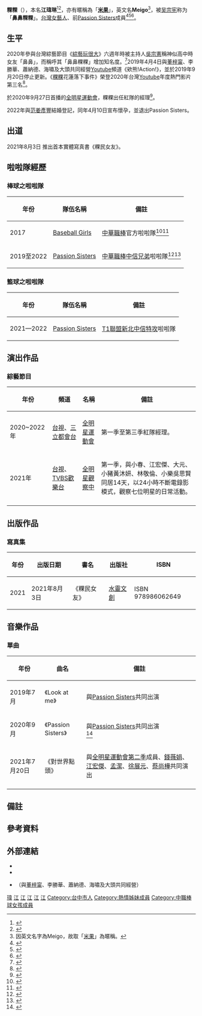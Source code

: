 {{Notability Unreferenced |time=2021-05-19T17:26:51+00:00}}
{{藝人
| 姓名 = 粿粿
| 類型 = 女藝人
| 圖片 = 特攻兄弟ＤＥＡ.jpg
| 圖片簡介 = 中信兄弟主題日：特攻兄弟
| 本名 = 江瑋琳
| 羅馬拼音 = Chiang Wei-Lin
| 英文名 = Meigo
| 暱稱 = 粿粿、Meigo、米果、鼻鼻粿粿
| 國籍 = {{ROC}}
| 出生日期 = {{birth_date_and_age|1994|8|3}}
| 出生地 = {{TWN}}[[台中市|台中市]]
| 居住地 = {{TWN}}[[台北市|台北市]]
| 配偶 ={{marriage|[[范姜彥豐|范姜彥豐]]|2022}} 
| 語言 = [[中文|中文]]
| 教育程度 = [[臺北市立大學|臺北市立大學]]動態藝術學系<br />[[國立台灣戲曲學院|國立台灣戲曲學院]]<ref>{{cite news|url=https://sportz.im/%e4%b8%ad%e8%81%b7%e5%95%a6%e5%95%a6%e9%9a%8a%e5%9c%a8%e6%97%a5%e7%88%86%e7%b4%85-%e5%a4%9a%e6%89%8d%e5%a4%9a%e8%97%9d%e4%b8%8d%e5%8f%aa%e6%9c%89%e8%87%89%e8%9b%8b%ef%bc%81/|title=中職啦啦隊在日爆紅 多才多藝不只有臉蛋！|publisher=sportz|date=2020-05-07|accessdate=2020-11-14|language=zh-tw}}</ref>
| 出道日期 = 2017年至今
| 官方網站 = [https://www.brothers.tw/ps_teammatelist.php 中信兄弟官方網站]
| 相關團體 = 前[[Passion_Sisters|Passion Sisters]]、[[中職棒球女孩|Baseball Girls]]
}}
{{Infobox YouTube personality
| header-color       = 
| honorific_prefix   = 
| name               = 誒熊!Action!
| honorific_suffix   = 
| logo               =
| logo_size          =
| logo_alt           =
| logo caption       =
| image              = 
| image_size         =
| alt                = 
| caption            = 
| pseudonym          =
| channel_name       = 
| channel_url        =
| channel_direct_url =
| channels           = [https://www.youtube.com/channel/UConNoogMgQkdK6iKh51uTqg 誒熊!Action!]
| creator            = 粿粿、[[董梓甯|董梓甯]]、李勝華、蕭納德、海嘯、大頭
| years_active       = 2019年4月4日-2019年9月20日
| genre              = 生活
| subscribers        = 5,160 (2021年2月1日)
| subscriber_date    = 
| views              = 539,025 (2021年2月1日)
| view_date          = 
| silver_button      = 
| silver_year        = 
| gold_button        = 
| gold_year          =
| diamond_button     = 
| diamond_year       = 
| ruby_button        = 
| ruby_year          = 
| module             = 
| stats_update       = 
| extra_information  = 
}}


'''粿粿'''（{{Bd|1994年|8月3日|}}），本名'''江瑋琳'''<ref>{{cite news|url=https://tw.appledaily.com/life/20200131/JKHTYMALDOYRSUTSXMZAT4DXD4/|title=啦啦隊女孩充滿正能量　短髮俏麗笑容超陽光|publisher=蘋果日報|date=2020-01-31|accessdate=2020-11-14|language=zh-tw|archive-date=2020-11-16|archive-url=https://web.archive.org/web/20201116092215/https://tw.appledaily.com/life/20200131/JKHTYMALDOYRSUTSXMZAT4DXD4/|dead-url=no}}</ref><ref>{{cite news|url=https://today.line.me/tw/v2/article/%E4%B8%8A%E7%8E%A9%E5%BE%88%E5%A4%A7%E9%84%89%E6%B0%91%E6%8E%A8%E7%88%86%E3%80%80%E5%95%A6%E5%95%A6%E9%9A%8A%E5%A5%B3%E7%A5%9E%E7%B2%BF%E7%B2%BF%E9%A1%8F%E5%80%BC%E8%BA%AB%E6%9D%90%E5%85%BC%E5%85%B7%E7%86%B1%E5%8A%9B%E6%BB%BF%E9%BB%9E%EF%BC%81-0Ge7al|title=上玩很大鄉民推爆　啦啦隊女神粿粿顏值身材兼具熱力滿點！|publisher=動誌|date=2020-09-13|accessdate=2020-11-14|language=zh-tw}}</ref>，亦有暱稱為「'''[[仙貝|米果]]'''」，英文名'''Meigo'''<ref group=註>因英文名字為Meigo，故取「[[仙貝|米果]]」為暱稱。</ref>，被[[吴宗宪|吴宗宪]]称为「'''鼻鼻粿粿'''」。[[台灣|台灣]][[女藝人|女藝人]]、前[[Passion_Sisters|Passion Sisters]]成員<ref>{{cite news|url=https://sports.ettoday.net/news/1422149|title=PS人氣女孩峮峮粿粿　任「超胸」店長甜笑融化粉絲|publisher=ETtoday新聞雲|date=2019-04-14|accessdate=2020-11-14|language=zh-tw}}</ref><ref>{{cite news|url=https://www.cool-style.com.tw/wd2/archives/528630|title=「啦啦隊甜心」粿粿 香閨遭搜查，近距離接觸讓粉絲驚呼「頂到了？」|publisher=cool-style|date=2020-06-10|accessdate=2020-11-14|language=zh-tw}}</ref><ref>{{cite news|url=https://www.instagram.com/p/CbXOs8fLGRz/?utm_medium=copy_link|title=（💛💛💛） 謝謝在兄弟所有の一切 PS、球團、百萬象迷們 還有多利安跟所有的工作人員  一路走來的喜怒哀樂都是養份 幸運跟你們經歷的所有 未來我們一定會再相見的˶ ̇ᵕ ̇˶ᰔᩚ Thx and luv u all😚😚😚‪.ᐟ‪.ᐟ|publisher=粿粿Instagram帳號|date=2022-03-21|accessdate=2022-03-21|language=zh-tw}}</ref>。

== 生平 ==
2020年參與台灣綜藝節目《[[綜藝玩很大|綜藝玩很大]]》六週年時被主持人[[吳宗憲|吳宗憲]]稱神似高中時女友「鼻鼻」，而稱呼其「鼻鼻粿粿」增加知名度。<ref>{{cite news |title=球場踩空影片爆紅　粿粿「波動系」讓憲哥好照顧 |url=https://www.ctwant.com/article/92076 |accessdate=2021-01-23 |date=2020-12-23 |archive-date=2021-01-19 |archive-url=https://web.archive.org/web/20210119191318/https://www.ctwant.com/article/92076 |dead-url=no }}</ref>2019年4月4日與[[董梓甯|董梓甯]]、李勝華、蕭納德、海嘯及大頭共同經營[[Youtube|Youtube]]頻道《欸熊!Action!》，並於2019年9月20日停止更新。《[[江瑋琳|粿粿]]花蓮落下事件》榮登2020年台灣[[Youtube|Youtube]]年度熱門影片第三名<ref>{{cite news|url=https://www.hk01.com/%E7%86%B1%E7%88%86%E8%A9%B1%E9%A1%8C/558421/%E7%BE%8E%E5%A5%B3%E9%9D%A0%E9%A1%8F%E5%80%BC%E8%A1%9D%E4%B8%8A%E5%8F%B0%E7%81%A3youtube-2020%E7%AC%AC%E4%B8%89%E5%90%8D-%E6%89%93%E6%95%97%E9%9B%9E%E6%8E%92%E5%A6%B9%E7%9A%84%E7%B2%BF%E7%B2%BF%E6%98%AF%E8%AA%B0|title=美女靠顏值衝上台灣YouTube 2020第三名！打敗雞排妹的粿粿是誰？|date=2020-12-07|accessdate=2020-12-07|language=zh-tw|archive-date=2021-07-13|archive-url=https://web.archive.org/web/20210713194052/https://www.hk01.com/%E7%86%B1%E7%88%86%E8%A9%B1%E9%A1%8C/558421/%E7%BE%8E%E5%A5%B3%E9%9D%A0%E9%A1%8F%E5%80%BC%E8%A1%9D%E4%B8%8A%E5%8F%B0%E7%81%A3youtube-2020%E7%AC%AC%E4%B8%89%E5%90%8D-%E6%89%93%E6%95%97%E9%9B%9E%E6%8E%92%E5%A6%B9%E7%9A%84%E7%B2%BF%E7%B2%BF%E6%98%AF%E8%AA%B0|dead-url=no}}</ref>。

於2020年9月27日首播的[[全明星運動會|全明星運動會]]，粿粿出任紅隊的經理<ref>{{cite news |author1=蕭翰弦 |title=《運動會》討論爆棚！「最正經理」身分曝…竟是啦啦隊女神 |url=https://star.setn.com/news/832652 |accessdate=2021-05-28 |work=三立新聞網 |date=2020-10-18 |archive-date=2021-01-16 |archive-url=https://web.archive.org/web/20210116153153/https://star.setn.com/news/832652 |dead-url=no }}</ref>。

2022年與[[范姜彥豐|范姜彥豐]]結婚登記，同年4月10日宣布懷孕，並退出Passion Sisters。

== 出道 ==
2021年8月3日 推出首本實體寫真書《粿民女友》。

== 啦啦隊經歷 ==
=== 棒球之啦啦隊 ===
{| class="wikitable"
|- 
!年份!!隊伍名稱!!備註
|-
|2017||[[中職棒球女孩|Baseball Girls]]||[[中華職棒|中華職棒]]官方啦啦隊<ref>{{cite news|url=https://www.rti.org.tw/news/view/id/380134|title=亞冠賽開幕 中職啦啦隊應援備戰|publisher=中央廣播電台|date=2017-11-16|accessdate=2020-11-14|language=zh-tw|archive-date=2020-11-15|archive-url=https://web.archive.org/web/20201115232936/https://www.rti.org.tw/news/view/id/380134|dead-url=no}}</ref><ref>{{cite news|url=https://game.setn.com/game666content.php?newsid=315598|title=亞冠賽啦啦隊　中職「期間限定」正妹|publisher=三立新聞網|date=2017-11-16|accessdate=2020-11-14|language=zh-tw|archive-date=2020-11-17|archive-url=https://web.archive.org/web/20201117145558/https://game.setn.com/game666content.php?newsid=315598|dead-url=yes}}</ref>
|-
|2019至2022 ||[[Passion_Sisters|Passion Sisters]]||[[中華職棒|中華職棒]][[中信兄弟|中信兄弟]]啦啦隊<ref>{{cite news|url=https://www.chinatimes.com/hottopic/20190407001706-260807?chdtv|title=職棒正妹隱乳熱舞 網：晃到頭暈|publisher=中時新聞網|date=2019-04-07|accessdate=2020-11-14|language=zh-tw}}</ref><ref>{{cite news|url=https://www.setn.com/News.aspx?NewsID=573179|title=啦啦隊女神粿粿「胸」湧浪潮　讓網淪陷：這浪也太大了|publisher=三立新聞網|date=2019-07-20|accessdate=2020-11-14|language=zh-tw|archive-date=2020-10-26|archive-url=https://web.archive.org/web/20201026094753/https://www.setn.com/News.aspx?NewsID=573179|dead-url=no}}</ref>
|}

=== 籃球之啦啦隊 ===
{| class="wikitable"
|- 
!年份!!隊伍名稱!!備註
|-
|2021—2022||[[Passion_Sisters|Passion Sisters]]||[[T1聯盟|T1聯盟]][[新北中信特攻|新北中信特攻]]啦啦隊
|}

== 演出作品 ==
=== 綜藝節目 ===
{| class="wikitable"
|- 
!年份!!頻道!!名稱!!備註
|-
|2020~2022年||[[台視|台視]]、[[三立都會台|三立都會台]]||[[全明星運動會|全明星運動會]]||第一季至第三季紅隊經理。
|-
|2021年||[[台視|台視]]、[[TVBS歡樂台|TVBS歡樂台]]||[[全明星觀察中|全明星觀察中]]||第一季，與小春、江宏傑、大元、小豬黃沐妍、林敬倫、小樂吳思賢同居14天，以24小時不斷電錄影模式，觀察七位明星的日常活動。
|-
|}

== 出版作品 ==
=== 寫真集 ===
{|border="1" width="100%" class="wikitable" style="text-align: center;"
|- 
!年份
!出版日期
!書名
!出版社
!ISBN
|-
|2021
|2021年8月3日
|《粿民女友》
|[[水靈文創|水靈文創]]
|ISBN 978986062649
|}
== 音樂作品 ==
=== 單曲 ===
{| class="wikitable"
|- 
!年份!!曲名!!備註
|- 
|2019年7月||《Look at me》||與[[Passion_Sisters|Passion Sisters]]共同出演
|-
|2020年9月||《Passion Sisters》||與[[Passion_Sisters|Passion Sisters]]共同出演<br /><ref>{{cite news|url=https://sports.ettoday.net/news/1809416|title=中職／Passion Sisters成軍7年　首度推出同名單曲19日發表|publisher=ETtoday運動雲|date=2020-09-15|accessdate=2020-09-19|language=zh-tw|archive-date=2020-11-14|archive-url=https://web.archive.org/web/20201114091301/https://sports.ettoday.net/news/1809416|dead-url=no}}</ref>
|-
|2021年7月20日||《對世界點頭》||與[[全明星運動會|全明星運動會第二季]]成員、[[錢薇娟|錢薇娟]]、[[江宏傑|江宏傑]]、[[林孟潔|孟潔]]、[[徐展元|徐展元]]、[[蔡尚樺|蔡尚樺]]共同演出
|-
|}
<!-- 根據[[Wikipedia_talk:歌手和演员专题#整理論點|社群共識]]不應在列表條目以外增添非班底綜藝節目
== 綜藝節目 ==
{| class="wikitable"
|-style="background:pink; color:black; font-weight:bold" align="center"
|年份
|電視台
|節目名稱
|角色
|備註
|-
| 2019年12月8日  ||[[民視|民視]]||[[綜藝大集合|綜藝大集合]]||來賓
| 劉璇美腿勾不住 無尊高喊我來了 2019.12.08
|-
| 2019年12月22日  ||[[民視|民視]]||[[綜藝大集合|綜藝大集合]]||來賓
| 粿粿 巫苡萱 萌貓捉萌鼠 喵喵喵 2019.12.22
|-
| 2020年11月16日  ||[[民視|民視]]||[[醫學大聯盟|醫學大聯盟]]||來賓
| 洗衣乾淨！沒痛沒病！ 2020.11.16【醫學大聯盟】
|-
| 2020年9月27日- ||[[台視|台視]]||[[全明星運動會|全明星運動會]]||紅隊球經
| 固定班底
|-
| 2020年11月14日 ||[[台視|台視]]||[[綜藝3國智|綜藝3國智]]||來賓
| 鼻鼻粿粿「性感炸裂舞」融化鯰魚哥！立東遭威廉爆料是「東湖最X」？綜藝3國智【COSPLAY大作戰 徐凱希、粿粿 第190集】20201114
|-
| 2020年8月29日 ||[[中視|中視]]||[[綜藝玩很大|綜藝玩很大]]||特別來賓
|【六週年特別企劃】玩粉同樂會開始啦～重量級嘉賓登場！草地音樂會HIGH翻全場！用歌聲迎接登百岳！合歡山我們來啦～綜藝玩很大 第159回20200829【第316集完整版】
|-
| 2020年9月12 ||[[中視|中視]]||[[綜藝玩很大|綜藝玩很大]]||黃隊隊員
| 有變裝必有坤達！新賽制登場～這絲襪套頭，我們到底要贏還是要輸？鼓鼓再次來玩，他能跟KID一起戰勝鬼達兄弟的合體嗎？綜藝玩很大 第160回20200912【第318集完整版】
|-
| 2020年9月19日 ||[[中視|中視]]||[[綜藝玩很大|綜藝玩很大]]||黃隊隊員
| 我們最愛的鬼，今天，我們笑著陪你一起玩！綜藝玩很大 第160回20200919【第319集完整版】
|-
| 2020年11月7日  ||[[華視|華視]]||[[天才衝衝衝|天才衝衝衝]]||來賓
| 楊繡惠歌聲超崩壞 慘被文綺噤聲│天才衝衝衝完整版EP745│2020.11.07
|-
| 2020年10月14日 ||[[三立|三立]]||[[綜藝大熱門|綜藝大熱門]]||來賓
| 鼻鼻粿粿也不放過！電視台門口堵人～新妹素顏長這樣！？ 20201014｜張立東、孫生、田鎬、林莎、粿粿、瑀熙、曲羿、劉心語、藍星蕾
|-
| 2020年10月20日 ||[[三立|三立]]||[[綜藝大熱門|綜藝大熱門]]||來賓
| 網友評價可信嗎？！推播商品實測評鑑！ 20201020｜Melody、粿粿、張齡予、張立東、潘映竹、沈玉琳
|-
| 2020年10月28日 ||[[三立|三立]]||[[綜藝大熱門|綜藝大熱門]]||來賓
|「全明星運動會」來啦！紅藍大戰～誰是最強遊戲MVP！！ 20201028｜（紅隊）陳漢典、姚元浩、芳芸、郭芝吟-吱吱、粿粿 （藍隊）LULU、夏和熙、柯有倫、梁凱莉、孟潔
|-
| 2020年10月30日 ||[[三立|三立]]||[[綜藝大熱門|綜藝大熱門]]||來賓
| 第十三屆 全民「猜歌王」爭霸！蔡依林Jolin專場(上)！！ 20201030
|-
| 2020年6月4日  ||[[三立|三立]]||[[國光幫幫忙|國光幫幫忙]]||來賓
| PS女孩粿粿，筋骨超柔軟！老司機首度碰壁，居然什麼都找不到？！國光幫幫忙之《正妹老司機》
|-
| 2020年11月11日  ||[[三立|三立]]||[[國光幫幫忙|國光幫幫忙]]||來賓
|【國光】外貌只是浮雲！性格好才是正妹的首選！【國光幫幫忙大哥是對的】20201111
|-
| 2020年12月8日  ||[[三立|三立]]||[[愛玩客|愛玩客]]||來賓
|【愛玩客】美食只要銅板價？高CP值底「嘉」啦！！ 20201208 #33【ONE BOY衝鋒衣】｜粿粿、小鐘、鮪魚
|-
| 2019年10月1日  ||[[狼谷娛樂|狼谷娛樂]]||[[Game什麼東西|Game什麼東西]]||來賓
| 中信兄弟啦啦隊「PS女孩」示範史上最萌熱舞！│🎮即時運動、🎮莫非定律│S4E27│20191001
|-
| 2020年11月7日  ||[[狼谷娛樂|狼谷娛樂]]||[[星光歡樂城×星城Online|星光歡樂城×星城Online]]||來賓
| 陳波波稱讚乃哥「插很準」！琳妲被乃哥弄到站不起來？（琳妲、粿粿、陳波波、宣琳）│S3E15│20201107
|-
|}-->

== 備註 ==
{{ReflistH}}
{{NoteFoot}}
{{ReflistF}}

== 參考資料 ==
{{Reflist|2}}

==外部連結==
<!-- 維基百科不是網頁收集處，非官方成立的歌迷/影迷/支援者/後援會網站、網頁、部落格、論壇等的連結，以及YouTube、Google Video之類的影像連結並不適合放在維基百科條目裡，請參考「Wikipedia:不適合維基百科的文章」。-->
*{{facebook|meigo8383|Meigo米果}}
*{{instagram|meigo.c|粿粿 Meigo}}
*{{Youtube|channel=UConNoogMgQkdK6iKh51uTqg}}{{zh-tw}}（與[[董梓甯|董梓甯]]、李勝華、蕭納德、海嘯及大頭共同經營）

{{熱情姊妹}}
{{全明星運動會|cat=粿}}

[[Category:江姓|瑋]]
[[Category:臺灣網路紅人|江]]
[[Category:臺灣女舞者|江]]
[[Category:台灣女性模特兒|江]]
[[Category:國立臺灣戲曲學院校友|江]]
[[Category:臺北市立大學校友|江]]
[[Category:台中市人|Category:台中市人]]
[[Category:熱情姊妹成員|Category:熱情姊妹成員]]
[[Category:中職棒球女孩成員|Category:中職棒球女孩成員]]